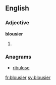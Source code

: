 ==English==

===Adjective===
'''blousier'''

# {{en-comparative of|blousy}}

===Anagrams===
* [[ribulose#English|ribulose]]

[[fr:blousier]]
[[sv:blousier]]